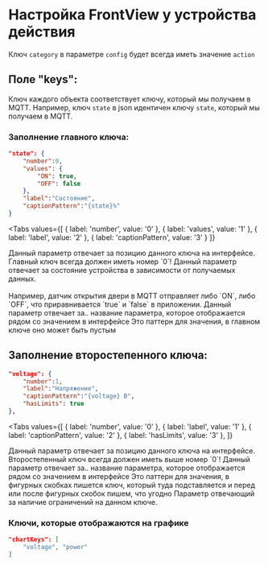 # Настройка FrontView у устройства действия

<Warning>Ключ `category` в параметре `config` будет всегда иметь значение `action`</Warning>


## Поле "keys":

Ключ каждого объекта соответствует ключу, который мы получаем в MQTT. Например, ключ `state` в json идентичен ключу `state`, который мы получаем в MQTT. 

### Заполнение главного ключа:

```json
"state": {
    "number":0,
    "values": {
        "ON": true,
        "OFF": false
    },
    "label":"Состояние",
    "captionPattern":"{state}%"
}
```

<Tabs
  values={[
    { label: 'number', value: '0' },
    { label: 'values', value: '1' },
    { label: 'label', value: '2' },
    { label: 'captionPattern', value: '3' }
  ]}
>
  <TabItem value="0">
    Данный параметр отвечает за позицию данного ключа на интерфейсе.<br/>
    <Error>Главный ключ всегда должен иметь номер `0`!</Error>
  </TabItem>
  <TabItem value="1">
    Данный параметр отвечает за состояние устройства в зависимости от получаемых данных.<br/><br/>
    Например, датчик открытия двери в MQTT отправляет либо `ON`, либо `OFF`, что приравнивается `true` и `false` в приложении. 
  </TabItem>
  <TabItem value="2">
    Данный параметр отвечает за.. название параметра, которое отображается рядом со значением в интерфейсе
  </TabItem>
  <TabItem value="3">
    Это паттерн для значения, в главном ключе оно может быть пустым
  </TabItem>
</Tabs>

## Заполнение второстепенного ключа:

```json
"voltage": {
    "number":1,
    "label":"Напряжение",
    "captionPattern":"{voltage} В",
    "hasLimits": true
},
```

<Tabs
  values={[
    { label: 'number', value: '0' },
    { label: 'label', value: '1' },
    { label: 'captionPattern', value: '2' },
    { label: 'hasLimits', value: '3' },
  ]}
>
  <TabItem value="0">
    Данный параметр отвечает за позицию данного ключа на интерфейсе.<br/>
    <Warning>Второстепенный ключ всегда должен иметь выше номер `0`!</Warning>
  </TabItem>
  <TabItem value="1">
    Данный параметр отвечает за.. название параметра, которое отображается рядом со значением в интерфейсе
  </TabItem>
  <TabItem value="2">
    Это паттерн для значения, в фигурных скобках пишется ключ, который туда подставляется и перед или после фигурных скобок пишем, что угодно
  </TabItem>
  <TabItem value="3">
    Параметр отвечающий за наличие ограничений на данном ключе. 
  </TabItem>
</Tabs>

### Ключи, которые отображаются на графике
```json
"chartKeys": [
    "voltage", "power"
]
```